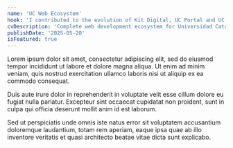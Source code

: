 ```yaml
---
name: 'UC Web Ecosystem'
hook: 'I contributed to the evolution of Kit Digital, UC Portal and UC Agenda, improving accessibility, usability and ecosystem performance, without losing compatibility or institutional coherence.'
cvDescription: 'Complete web development ecosystem for Universidad Católica. Integration and continuous improvement of multiple institutional web platforms.'
publishDate: '2025-05-20'
isFeatured: true
---
```


Lorem ipsum dolor sit amet, consectetur adipiscing elit, sed do eiusmod tempor incididunt ut labore et dolore magna aliqua. Ut enim ad minim veniam, quis nostrud exercitation ullamco laboris nisi ut aliquip ex ea commodo consequat.

Duis aute irure dolor in reprehenderit in voluptate velit esse cillum dolore eu fugiat nulla pariatur. Excepteur sint occaecat cupidatat non proident, sunt in culpa qui officia deserunt mollit anim id est laborum.

Sed ut perspiciatis unde omnis iste natus error sit voluptatem accusantium doloremque laudantium, totam rem aperiam, eaque ipsa quae ab illo inventore veritatis et quasi architecto beatae vitae dicta sunt explicabo.
